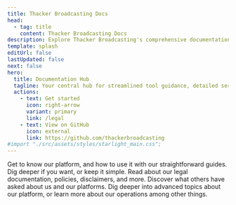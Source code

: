 ```yaml
---
title: Thacker Broadcasting Docs
head:
  - tag: title
    content: Thacker Broadcasting Docs
description: Explore Thacker Broadcasting's comprehensive documentation for an in-depth look at our products, how to use, legal documentation, and more. 
template: splash
editUrl: false
lastUpdated: false
next: false
hero:
  title: Documentation Hub
  tagline: Your central hub for streamlined tool guidance, detailed service docs, and project support.
  actions:
    - text: Get started
      icon: right-arrow
      variant: primary
      link: /legal
    - text: View on GitHub
      icon: external
      link: https://github.com/thackerbroadcasting
#import "./src/assets/styles/starlight_main.css";
---
```



<CardGrid stagger>

  <Card title="Platform Guides" icon="open-book">
    Get to know our platform, and how to use it with our straightforward guides. Dig deeper if you want, or keep it simple.
  </Card>

  <Card title="Legal" icon="document">
    Read about our legal documentation, policies, disclaimers, and more.
  </Card>

   <Card title="FAQs" icon="list-format">
    Discover what others have asked about us and our platforms.
  </Card>

   <Card title="Advanced Topics" icon="puzzle">
    Dig deeper into advanced topics about our platform, or learn more about our operations among other things.
  </Card>
</CardGrid>
